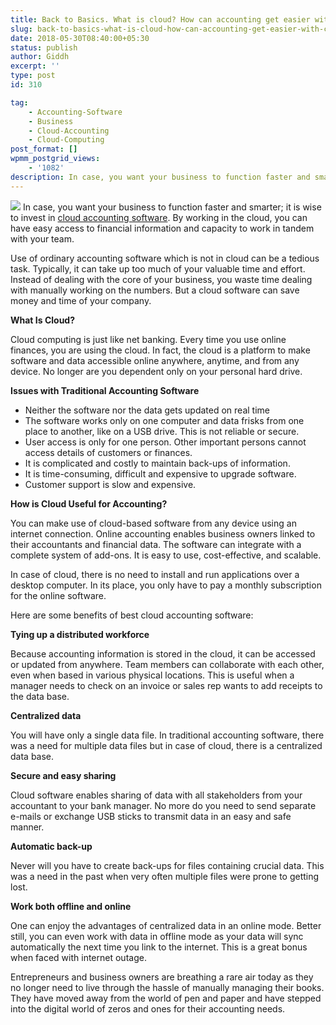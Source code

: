 ```yaml
---
title: Back to Basics. What is cloud? How can accounting get easier with cloud?
slug: back-to-basics-what-is-cloud-how-can-accounting-get-easier-with-cloud
date: 2018-05-30T08:40:00+05:30
status: publish
author: Giddh
excerpt: ''
type: post
id: 310

tag:
    - Accounting-Software
    - Business
    - Cloud-Accounting
    - Cloud-Computing
post_format: []
wpmm_postgrid_views:
    - '1082'
description: In case, you want your business to function faster and smarter it is wise to invest in cloud accounting software. By working in the cloud, you can have easy access to financial information and capacity to work in tandem with your team.
---
```

<img class="aligncenter size-large" src = "https://miro.medium.com/max/682/1*nPbCqjwX7l3qlH1MXKuFAg.jpeg" /> In case, you want your business to function faster and smarter; it is wise to invest in [cloud accounting software](https://giddh.com). By working in the cloud, you can have easy access to financial information and capacity to work in tandem with your team.

Use of ordinary accounting software which is not in cloud can be a tedious task. Typically, it can take up too much of your valuable time and effort. Instead of dealing with the core of your business, you waste time dealing with manually working on the numbers. But a cloud software can save money and time of your company.

**What Is Cloud?**

Cloud computing is just like net banking. Every time you use online finances, you are using the cloud. In fact, the cloud is a platform to make software and data accessible online anywhere, anytime, and from any device. No longer are you dependent only on your personal hard drive.

**Issues with Traditional Accounting Software**

- Neither the software nor the data gets updated on real time
- The software works only on one computer and data frisks from one place to another, like on a USB drive. This is not reliable or secure.
- User access is only for one person. Other important persons cannot access details of customers or finances.
- It is complicated and costly to maintain back-ups of information.
- It is time-consuming, difficult and expensive to upgrade software.
- Customer support is slow and expensive.

**How is Cloud Useful for Accounting?**

You can make use of cloud-based software from any device using an internet connection. Online accounting enables business owners linked to their accountants and financial data. The software can integrate with a complete system of add-ons. It is easy to use, cost-effective, and scalable.

In case of cloud, there is no need to install and run applications over a desktop computer. In its place, you only have to pay a monthly subscription for the online software.

Here are some benefits of best cloud accounting software:

**Tying up a distributed workforce**

Because accounting information is stored in the cloud, it can be accessed or updated from anywhere. Team members can collaborate with each other, even when based in various physical locations. This is useful when a manager needs to check on an invoice or sales rep wants to add receipts to the data base.

**Centralized data**

You will have only a single data file. In traditional accounting software, there was a need for multiple data files but in case of cloud, there is a centralized data base.

**Secure and easy sharing**

Cloud software enables sharing of data with all stakeholders from your accountant to your bank manager. No more do you need to send separate e-mails or exchange USB sticks to transmit data in an easy and safe manner.

**Automatic back-up**

Never will you have to create back-ups for files containing crucial data. This was a need in the past when very often multiple files were prone to getting lost.

**Work both offline and online**

One can enjoy the advantages of centralized data in an online mode. Better still, you can even work with data in offline mode as your data will sync automatically the next time you link to the internet. This is a great bonus when faced with internet outage.

Entrepreneurs and business owners are breathing a rare air today as they no longer need to live through the hassle of manually managing their books. They have moved away from the world of pen and paper and have stepped into the digital world of zeros and ones for their accounting needs.